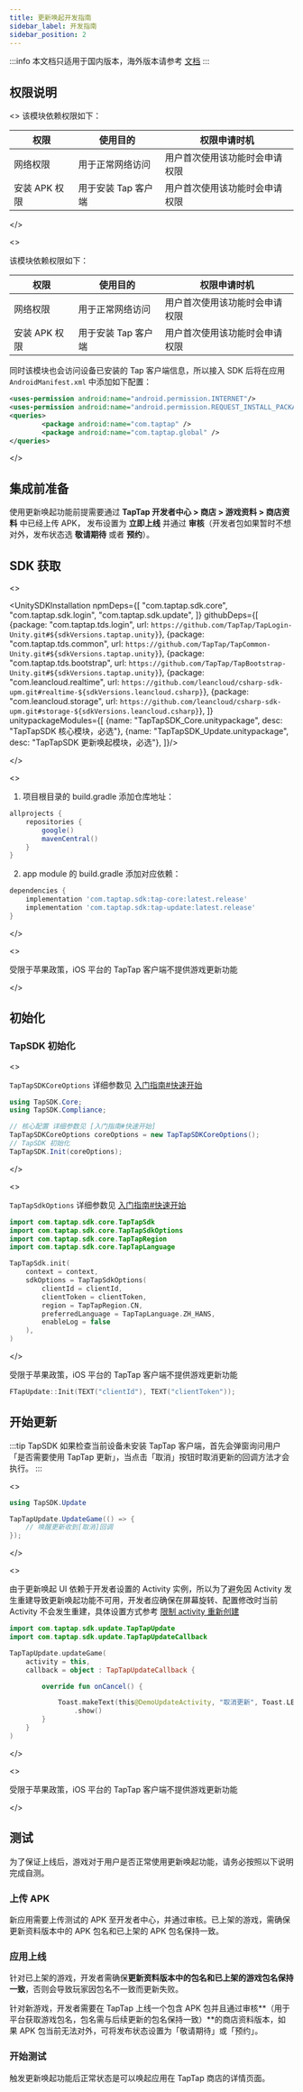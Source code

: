 ```yaml
---
title: 更新唤起开发指南
sidebar_label: 开发指南
sidebar_position: 2
---
```



:::info
本文档只适用于国内版本，海外版本请参考 [文档](/tap-update-old-guide/)
:::

## 权限说明

<MultiLang kind="android_unity">

<>
该模块依赖权限如下：

| 权限 | 使用目的 | 权限申请时机 |
| ---------------------- | ---------------------- | ---------------------- |
| 网络权限 | 用于正常网络访问 | 用户首次使用该功能时会申请权限 |
| 安装 APK 权限 | 用于安装 Tap 客户端 | 用户首次使用该功能时会申请权限 |
</>

<>

该模块依赖权限如下：

| 权限 | 使用目的 | 权限申请时机 |
| ---------------------- | ---------------------- | ---------------------- |
| 网络权限 | 用于正常网络访问 | 用户首次使用该功能时会申请权限 |
| 安装 APK 权限 | 用于安装 Tap 客户端 | 用户首次使用该功能时会申请权限 |

同时该模块也会访问设备已安装的 Tap 客户端信息，所以接入 SDK 后将在应用 `AndroidManifest.xml` 中添加如下配置：

```xml
<uses-permission android:name="android.permission.INTERNET"/>
<uses-permission android:name="android.permission.REQUEST_INSTALL_PACKAGES" />
<queries>
        <package android:name="com.taptap" />
        <package android:name="com.taptap.global" />
</queries>
```

</>

</MultiLang>

## 集成前准备

使用更新唤起功能前提需要通过 **TapTap 开发者中心 > 商店 > 游戏资料 > 商店资料** 中已经上传 APK， 发布设置为 **立即上线** 并通过 **审核**（开发者包如果暂时不想对外，发布状态选 **敬请期待** 或者 **预约**）。


## SDK 获取

<MultiLang kind="android_unity">

<>

<UnitySDKInstallation
npmDeps={[
"com.taptap.sdk.core",
"com.taptap.sdk.login",
"com.taptap.sdk.update",
]}
githubDeps={[
{package: "com.taptap.tds.login", url: `https://github.com/TapTap/TapLogin-Unity.git#${sdkVersions.taptap.unity}`},
{package: "com.taptap.tds.common", url: `https://github.com/TapTap/TapCommon-Unity.git#${sdkVersions.taptap.unity}`},
{package: "com.taptap.tds.bootstrap", url: `https://github.com/TapTap/TapBootstrap-Unity.git#${sdkVersions.taptap.unity}`},
{package: "com.leancloud.realtime", url: `https://github.com/leancloud/csharp-sdk-upm.git#realtime-${sdkVersions.leancloud.csharp}`},
{package: "com.leancloud.storage", url: `https://github.com/leancloud/csharp-sdk-upm.git#storage-${sdkVersions.leancloud.csharp}`},
]}
unitypackageModules={[
{name: "TapTapSDK_Core.unitypackage", desc: "TapTapSDK 核心模块，必选"},
{name: "TapTapSDK_Update.unitypackage", desc: "TapTapSDK 更新唤起模块，必选"},
]}/>

</>

<>
1. 项目根目录的 build.gradle 添加仓库地址：

```groovy
allprojects {
    repositories {
        google()
        mavenCentral()
    }
}
```

2. app module 的 build.gradle 添加对应依赖：

```groovy
dependencies {
    implementation 'com.taptap.sdk:tap-core:latest.release'
    implementation 'com.taptap.sdk:tap-update:latest.release'
}
```
</>

<>

受限于苹果政策，iOS 平台的 TapTap 客户端不提供游戏更新功能

</>

</MultiLang>

## 初始化

### TapSDK 初始化

<MultiLang kind="android_unity">

<>

`TapTapSDKCoreOptions` 详细参数见 [入门指南#快速开始](/v4/sdk/access/quickstart/#初始化)

```cs
using TapSDK.Core;
using TapSDK.Compliance;

// 核心配置 详细参数见 [入门指南#快速开始]
TapTapSDKCoreOptions coreOptions = new TapTapSDKCoreOptions();
// TapSDK 初始化
TapTapSDK.Init(coreOptions);
```

</>

<>

`TapTapSdkOptions` 详细参数见 [入门指南#快速开始](/v4/sdk/access/quickstart/#初始化)

```kotlin
import com.taptap.sdk.core.TapTapSdk
import com.taptap.sdk.core.TapTapSdkOptions
import com.taptap.sdk.core.TapTapRegion
import com.taptap.sdk.core.TapTapLanguage

TapTapSdk.init(
    context = context,
    sdkOptions = TapTapSdkOptions(
        clientId = clientId,
        clientToken = clientToken,
        region = TapTapRegion.CN,
        preferredLanguage = TapTapLanguage.ZH_HANS,
        enableLog = false
    ),
)
```
</>


受限于苹果政策，iOS 平台的 TapTap 客户端不提供游戏更新功能

```cpp
FTapUpdate::Init(TEXT("clientId"), TEXT("clientToken"));
```

</MultiLang>

## 开始更新

:::tip
TapSDK 如果检查当前设备未安装 TapTap 客户端，首先会弹窗询问用户「是否需要使用 TapTap 更新」，当点击「取消」按钮时取消更新的回调方法才会执行。
:::

<MultiLang kind="android_unity">

<>

```cs
using TapSDK.Update

TapTapUpdate.UpdateGame(() => {
    // 唤醒更新收到[取消]回调
});
```
</>

<>

由于更新唤起 UI 依赖于开发者设置的 Activity 实例，所以为了避免因 Activity 发生重建导致更新唤起功能不可用，开发者应确保在屏幕旋转、配置修改时当前 Activity 不会发生重建，具体设置方式参考 [限制 activity 重新创建](https://developer.android.com/guide/topics/resources/runtime-changes?hl=zh-cn#restrict-activity)

```kotlin
import com.taptap.sdk.update.TapTapUpdate
import com.taptap.sdk.update.TapTapUpdateCallback

TapTapUpdate.updateGame(
    activity = this,
    callback = object : TapTapUpdateCallback {

        override fun onCancel() {

            Toast.makeText(this@DemoUpdateActivity, "取消更新", Toast.LENGTH_SHORT)
                .show()
        }
    }
)
```
</>

<>

受限于苹果政策，iOS 平台的 TapTap 客户端不提供游戏更新功能

</>

</MultiLang>


## 测试
为了保证上线后，游戏对于用户是否正常使用更新唤起功能，请务必按照以下说明完成自测。

### 上传 APK

新应用需要上传测试的 APK 至开发者中心，并通过审核。已上架的游戏，需确保更新资料版本中的 APK 包名和已上架的 APK 包名保持一致。

### 应用上线

针对已上架的游戏，开发者需确保**更新资料版本中的包名和已上架的游戏包名保持一致**，否则会导致玩家因包名不一致而更新失败。

针对新游戏，开发者需要在 TapTap 上线一个包含 APK 包并且通过审核**（用于平台获取游戏包名，包名需与后续更新的包名保持一致）**的商店资料版本，如果 APK 包当前无法对外，可将发布状态设置为「敬请期待」或「预约」。

### 开始测试

触发更新唤起功能后正常状态是可以唤起应用在 TapTap 商店的详情页面。




